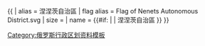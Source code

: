 {{ {{{1<noinclude>|country showdata</noinclude>}}}
| alias = 涅涅茨自治區
| flag alias = Flag of Nenets Autonomous District.svg
| size = {{{size|}}}
| name = {{#if: {{{name|}}} | {{{name|}}} | 涅涅茨自治區 }}
}}<noinclude>
[[Category:俄罗斯行政区划资料模板]]
</noinclude>